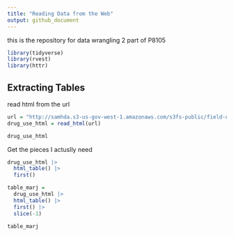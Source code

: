 ```yaml
---
title: "Reading Data from the Web"
output: github_document
---
```

this is the repository for data wrangling 2 part of P8105

```r
library(tidyverse)
library(rvest)
library(httr)
```

## Extracting Tables
read html from the url
```r
url = "http://samhda.s3-us-gov-west-1.amazonaws.com/s3fs-public/field-uploads/2k15StateFiles/NSDUHsaeShortTermCHG2015.htm"
drug_use_html = read_html(url)

drug_use_html
```

Get the pieces I actuslly need
```r
drug_use_html |>
  html_table() |>
  first()
```


```r
table_marj = 
  drug_use_html |> 
  html_table() |> 
  first() |>
  slice(-1) 

table_marj
```

